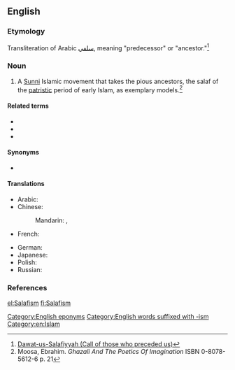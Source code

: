 ==English==
{{wikipedia}}

===Etymology===
Transliteration of Arabic [[سلفي]], meaning "predecessor" or "ancestor."<ref>[http://muttaqun.com/salafiyyah.html Dawat-us-Salafiyyah (Call of those who preceded us)]</ref>

===Noun===
{{en-noun|-}}

# A [[Sunni]] Islamic movement that takes the pious ancestors, the salaf of the [[patristic]] period of early Islam, as exemplary models.<ref>Moosa, Ebrahim. ''Ghazali And The Poetics Of Imagination'' ISBN 0-8078-5612-6 p. 21</ref>

====Related terms====
* {{l|en|Salafi}}
* {{l|en|Salafist}}
* {{l|en|Salafiyya}}

====Synonyms====
* {{l|en|Wahhabism}}

====Translations====
{{trans-top|a Sunni Islamic movement}}
* Arabic: {{t|ar|سَلَفِيَّة|f}}
* Chinese:
*: Mandarin: {{t|cmn|沙拉菲主義|sc=Hani}}, {{t|cmn|沙拉菲主义|tr=shālāfēizhǔyì|sc=Hani}}
* French: {{t+|fr|salafisme|m}}
{{trans-mid}}
* German: {{t+|de|Salafismus|m}}
* Japanese: {{t|ja|サラフィズム|tr=sarafizumu|sc=Jpan}}
* Polish: {{t|pl|salafizm|m}}
* Russian: {{t|ru|салафи́зм|m}}
{{trans-bottom}}

===References===
<references/>

[[Category:English eponyms]]
[[Category:English words suffixed with -ism]]
[[Category:en:Islam]]

[[el:Salafism]]
[[fi:Salafism]]